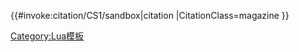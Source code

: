 <includeonly>{{#invoke:citation/CS1/sandbox|citation
|CitationClass=magazine
}}</includeonly><noinclude>

[[Category:Lua模板]]

</noinclude>